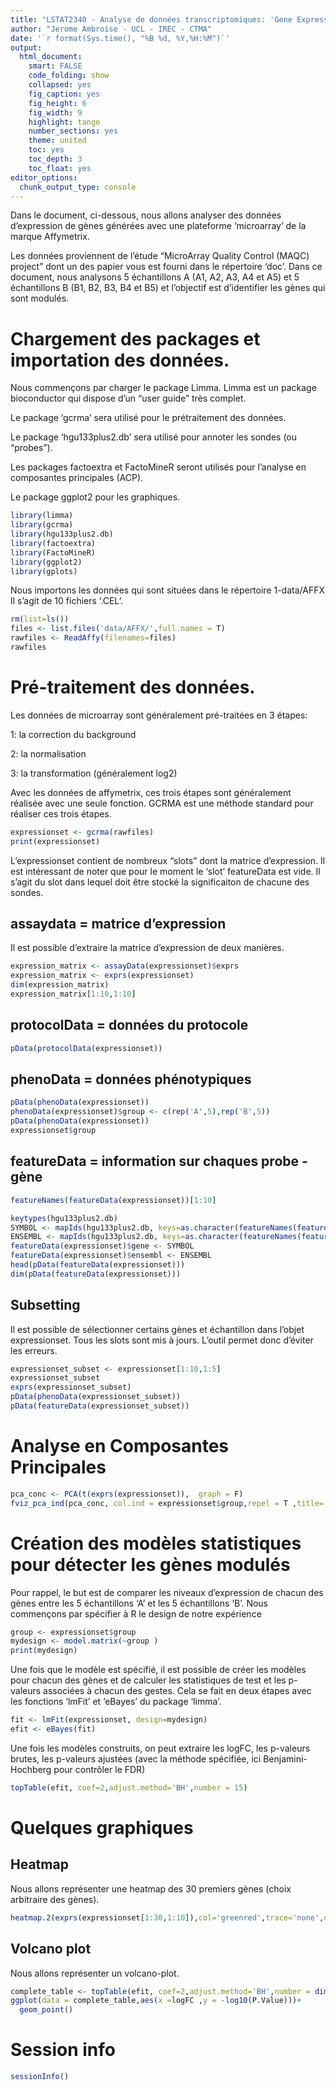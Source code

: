```yaml
---
title: "LSTAT2340 - Analyse de données transcriptomiques: 'Gene Expression Microarray (Affymetrix)'"
author: "Jerome Ambroise - UCL - IREC - CTMA"
date: '`r format(Sys.time(), "%B %d, %Y,%H:%M")`'
output: 
  html_document:
    smart: FALSE
    code_folding: show
    collapsed: yes
    fig_caption: yes
    fig_height: 6
    fig_width: 9
    highlight: tango
    number_sections: yes
    theme: united
    toc: yes
    toc_depth: 3
    toc_float: yes
editor_options: 
  chunk_output_type: console
---
```




Dans le document, ci-dessous, nous allons analyser des données d'expression de gènes  générées avec une plateforme 'microarray' de la marque Affymetrix.

Les données proviennent de l'étude "MicroArray Quality Control (MAQC) project" dont un des papier vous est fourni dans le répertoire 'doc'.
Dans ce document, nous analysons 5 échantillons A (A1, A2, A3, A4 et A5) et 5 échantillons B (B1, B2, B3, B4 et B5) et l'objectif est d'identifier les gènes qui sont modulés.

#  Chargement des packages et importation des données.

Nous commençons par charger le package Limma. Limma est un package bioconductor qui dispose d'un "user guide" très complet.

Le package 'gcrma' sera utilisé pour le prétraitement des données.

Le package 'hgu133plus2.db' sera utilisé pour annoter les sondes (ou "probes").

Les packages factoextra et FactoMineR seront utilisés pour l'analyse en composantes principales (ACP).

Le package ggplot2 pour les graphiques.


```r
library(limma)
library(gcrma)
library(hgu133plus2.db)
library(factoextra)
library(FactoMineR)
library(ggplot2)
library(gplots)
```

Nous importons les données qui sont situées dans le répertoire 1-data/AFFX Il s'agit de 10 fichiers '.CEL'.

```r
rm(list=ls())
files <- list.files('data/AFFX/',full.names = T)
rawfiles <- ReadAffy(filenames=files)
rawfiles

```


#  Pré-traitement des données.


Les données de microarray sont généralement pré-traitées en 3 étapes:

1: la correction du background

2: la normalisation

3: la transformation (généralement log2)

Avec les données de affymetrix, ces trois étapes sont généralement réalisée avec une seule fonction.
GCRMA est une méthode standard pour réaliser ces trois étapes.

```r
expressionset <- gcrma(rawfiles)
print(expressionset)
```

L'expressionset contient de nombreux "slots" dont la matrice d'expression.
Il est intéressant de noter que pour le moment le 'slot' featureData est vide. Il s'agit du slot dans lequel doit être stocké la significaiton de chacune des sondes.


##  assaydata   =  matrice d'expression

Il est possible d'extraire la matrice d'expression de deux manières.


```r
expression_matrix <- assayData(expressionset)$exprs
expression_matrix <- exprs(expressionset)
dim(expression_matrix)
expression_matrix[1:10,1:10]
```


##  protocolData = données du protocole


```r
pData(protocolData(expressionset))
```

##  phenoData = données phénotypiques

```r
pData(phenoData(expressionset))
phenoData(expressionset)$group <- c(rep('A',5),rep('B',5))
pData(phenoData(expressionset))
expressionset$group
```


##  featureData = information sur chaques probe - gène

```r
featureNames(featureData(expressionset))[1:10]

keytypes(hgu133plus2.db)
SYMBOL <- mapIds(hgu133plus2.db, keys=as.character(featureNames(featureData(expressionset))),keytype="PROBEID", column="SYMBOL")
ENSEMBL <- mapIds(hgu133plus2.db, keys=as.character(featureNames(featureData(expressionset))),keytype="PROBEID", column="ENSEMBL")
featureData(expressionset)$gene <- SYMBOL
featureData(expressionset)$ensembl <- ENSEMBL
head(pData(featureData(expressionset)))
dim(pData(featureData(expressionset)))
```

##  Subsetting

Il est possible de sélectionner certains gènes et échantillon dans l'objet expressionset.
Tous les slots sont mis à jours. L'outil permet donc d'éviter les erreurs.

```r
expressionset_subset <- expressionset[1:10,1:5]
expressionset_subset
exprs(expressionset_subset)
pData(phenoData(expressionset_subset))
pData(featureData(expressionset_subset))

```

#  Analyse en Composantes Principales

```r
pca_conc <- PCA(t(exprs(expressionset)),  graph = F)
fviz_pca_ind(pca_conc, col.ind = expressionset$group,repel = T ,title='PCA',geom.ind='point',invisible='quali')
```




#  Création des modèles statistiques pour détecter les gènes modulés

Pour rappel, le but est de comparer les niveaux d'expression de chacun des gènes entre les 5 échantillons 'A' et les 5 échantillons 'B'. Nous commençons par spécifier à R le design de notre expérience

```r
group <- expressionset$group 
mydesign <- model.matrix(~group )
print(mydesign)
```



Une fois que le modèle est spécifié, il est possible de créer les modèles pour chacun des gènes et de calculer les statistiques de test et les p-valeurs associées à chacun des gestes. Cela se fait en deux étapes avec les fonctions 'lmFit' et 'eBayes' du package 'limma'. 

```r
fit <- lmFit(expressionset, design=mydesign)
efit <- eBayes(fit)
```

Une fois les modèles construits, on peut extraire les logFC, les p-valeurs brutes, les p-valeurs ajustées (avec la méthode spécifiée, ici Benjamini-Hochberg pour contrôler le FDR) 


```r
topTable(efit, coef=2,adjust.method='BH',number = 15)
```





#  Quelques graphiques

##  Heatmap

Nous allons représenter une heatmap des 30 premiers gènes (choix arbitraire des gènes).

```r
heatmap.2(exprs(expressionset[1:30,1:10]),col='greenred',trace='none',dendrogram='none',margins = c(10,10),symbreaks=F,symkey = FALSE,Rowv=F,Colv = F,keysize=1,density.info='none')
```

##  Volcano plot

Nous allons représenter un volcano-plot.


```r
complete_table <- topTable(efit, coef=2,adjust.method='BH',number = dim(expressionset)[1])
ggplot(data = complete_table,aes(x =logFC ,y = -log10(P.Value)))+
  geom_point()
```


# Session info

```r
sessionInfo()
```









